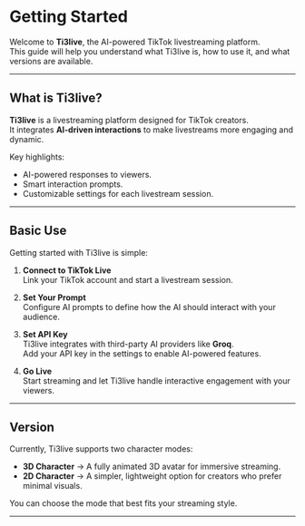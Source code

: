 # Getting Started

Welcome to **Ti3live**, the AI-powered TikTok livestreaming platform.  
This guide will help you understand what Ti3live is, how to use it, and what versions are available.

---

## What is Ti3live?

**Ti3live** is a livestreaming platform designed for TikTok creators.  
It integrates **AI-driven interactions** to make livestreams more engaging and dynamic.  

Key highlights:
- AI-powered responses to viewers.
- Smart interaction prompts.
- Customizable settings for each livestream session.

---

## Basic Use

Getting started with Ti3live is simple:

1. **Connect to TikTok Live**  
   Link your TikTok account and start a livestream session.

2. **Set Your Prompt**  
   Configure AI prompts to define how the AI should interact with your audience.

3. **Set API Key**  
   Ti3live integrates with third-party AI providers like **Groq**.  
   Add your API key in the settings to enable AI-powered features.

4. **Go Live**  
   Start streaming and let Ti3live handle interactive engagement with your viewers.

---

## Version

Currently, Ti3live supports two character modes:

- **3D Character** → A fully animated 3D avatar for immersive streaming.  
- **2D Character** → A simpler, lightweight option for creators who prefer minimal visuals.  

You can choose the mode that best fits your streaming style.

---
